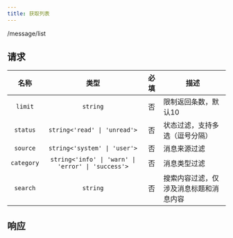 ```yaml
---
title: 获取列表
---
```


<GET>/message/list</GET>

## 请求

<APITable>

| 名称 | 类型 | 必填 | 描述 |
| :-: | :-: | :-: | --- |
| `limit` | `string` | 否 | 限制返回条数，默认10 |
| `status` | `string<'read' \| 'unread'>` | 否 | 状态过滤，支持多选（逗号分隔） |
| `source` | `string<'system' \| 'user'>` | 否 | 消息来源过滤 |
| `category` | `string<'info' \| 'warn' \| 'error' \| 'success'>` | 否 | 消息类型过滤 |
| `search` | `string` | 否 | 搜索内容过滤，仅涉及消息标题和消息内容 |

</APITable>

## 响应

```json title="示例"
```
